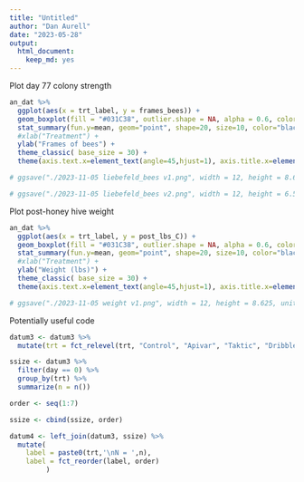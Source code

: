 ```yaml
---
title: "Untitled"
author: "Dan Aurell"
date: "2023-05-28"
output:   
  html_document: 
    keep_md: yes
---
```


Plot day 77 colony strength
```r
an_dat %>%
  ggplot(aes(x = trt_label, y = frames_bees)) +
  geom_boxplot(fill = "#031C38", outlier.shape = NA, alpha = 0.6, color = "black") +
  stat_summary(fun.y=mean, geom="point", shape=20, size=10, color="black", fill="black") +
  #xlab("Treatment") +
  ylab("Frames of bees") +
  theme_classic( base_size = 30) +
  theme(axis.text.x=element_text(angle=45,hjust=1), axis.title.x=element_blank())

# ggsave("./2023-11-05 liebefeld_bees v1.png", width = 12, height = 8.625, units = "in")

# ggsave("./2023-11-05 liebefeld_bees v2.png", width = 12, height = 6.5, units = "in")

```

Plot post-honey hive weight
```r
an_dat %>%
  ggplot(aes(x = trt_label, y = post_lbs_C)) +
  geom_boxplot(fill = "#031C38", outlier.shape = NA, alpha = 0.6, color = "black") +
  stat_summary(fun.y=mean, geom="point", shape=20, size=10, color="black", fill="black") +
  #xlab("Treatment") +
  ylab("Weight (lbs)") +
  theme_classic( base_size = 30) +
  theme(axis.text.x=element_text(angle=45,hjust=1), axis.title.x=element_blank())

# ggsave("./2023-11-05 weight v1.png", width = 12, height = 8.625, units = "in")
```


Potentially useful code
```r
datum3 <- datum3 %>%
  mutate(trt = fct_relevel(trt, "Control", "Apivar", "Taktic", "Dribble18", "Vapor18", "ManyDribble", "HopGuard"))

ssize <- datum3 %>%
  filter(day == 0) %>% 
  group_by(trt) %>% 
  summarize(n = n())

order <- seq(1:7)

ssize <- cbind(ssize, order)

datum4 <- left_join(datum3, ssize) %>% 
  mutate(
    label = paste0(trt,'\nN = ',n),
    label = fct_reorder(label, order)
         )
```




